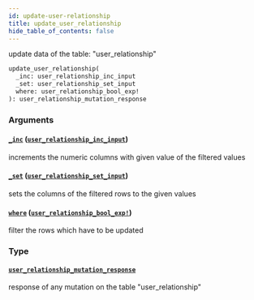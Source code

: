 ```yaml
---
id: update-user-relationship
title: update_user_relationship
hide_table_of_contents: false
---
```


update data of the table: "user_relationship"

```graphql
update_user_relationship(
  _inc: user_relationship_inc_input
  _set: user_relationship_set_input
  where: user_relationship_bool_exp!
): user_relationship_mutation_response
```

### Arguments

#### [`_inc`](#) ([`user_relationship_inc_input`](../inputs/user-relationship-inc-input))

increments the numeric columns with given value of the filtered values

#### [`_set`](#) ([`user_relationship_set_input`](../inputs/user-relationship-set-input))

sets the columns of the filtered rows to the given values

#### [`where`](#) ([`user_relationship_bool_exp!`](../inputs/user-relationship-bool-exp))

filter the rows which have to be updated

### Type

#### [`user_relationship_mutation_response`](../objects/user-relationship-mutation-response)

response of any mutation on the table "user_relationship"
